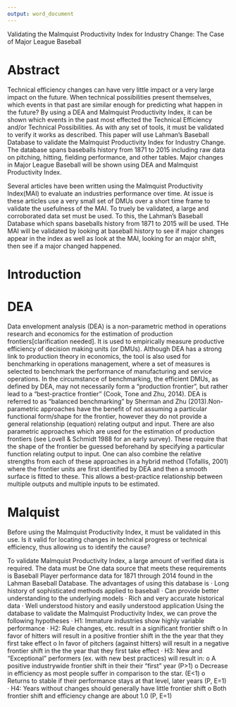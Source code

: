 ```yaml
---
output: word_document
---
```

Validating the Malmquist Productivity Index for Industry Change:  The Case of Major League Baseball
 
# Abstract

Technical efficiency changes can have very little impact or a very large impact on the future. When technical possibilities present themselves, which events in that past are similar enough for predicting what happen in the future?  By using a DEA and Malmquist Productivity Index, it can be shown which events in the past most effected the Technical Efficiency and/or Technical Possibilities. As with any set of tools, it must be validated to verify it works as described. This paper will use Lahman’s Baseball Database to validate the Malmquist Productivity Index for Industry Change.  The database spans baseballs history from 1871 to 2015 including raw data on pitching, hitting, fielding performance, and other tables. Major changes in Major League Baseball will be shown using DEA and Malmquist Productivity Index.

Several articles have been written using the Malmquist Productivity Index(MAI) to evaluate an industries performance over time. At issue is these articles use a very small set of DMUs over a short time frame to validate the usefulness of the MAI. To truely be validated, a large and corroborated data set must be used. To this, the Lahman’s Baseball Database which spans baseballs history from 1871 to 2015 will be used. THe MAI will be validated by looking at baseball history to see if major changes appear in the index as well as look at the MAI, looking for an major shift, then see if a major changed happened.

# Introduction 



# DEA

Data envelopment analysis (DEA) is a non-parametric method in operations research and economics for the estimation of production frontiers[clarification needed]. It is used to empirically measure productive efficiency of decision making units (or DMUs). Although DEA has a strong link to production theory in economics, the tool is also used for benchmarking in operations management, where a set of measures is selected to benchmark the performance of manufacturing and service operations. In the circumstance of benchmarking, the efficient DMUs, as defined by DEA, may not necessarily form a “production frontier”, but rather lead to a “best-practice frontier” (Cook, Tone and Zhu, 2014). DEA is referred to as "balanced benchmarking" by Sherman and Zhu (2013).Non-parametric approaches have the benefit of not assuming a particular functional form/shape for the frontier, however they do not provide a general relationship (equation) relating output and input. There are also parametric approaches which are used for the estimation of production frontiers (see Lovell & Schmidt 1988 for an early survey). These require that the shape of the frontier be guessed beforehand by specifying a particular function relating output to input. One can also combine the relative strengths from each of these approaches in a hybrid method (Tofallis, 2001) where the frontier units are first identified by DEA and then a smooth surface is fitted to these. This allows a best-practice relationship between multiple outputs and multiple inputs to be estimated.

# Malquist

Before using the Malmquist Productivity Index, it must be validated in this use. Is it valid for locating changes in technical progress or technical efficiency, thus allowing us to identify the cause?

To validate Malmquist Productivity Index, a large amount of verified data is required. The data must be One data source that meets these requirements is Baseball Player performance data for 1871 through 2014 found in the Lahman Baseball Database.  The advantages of using this database is
·         Long history of sophisticated methods applied to baseball
·         Can provide better understanding to the underlying models
·         Rich and very accurate historical data
·         Well understood history and easily understood application
Using the database to validate the Malmquist Productivity Index, we can prove the following hypotheses
·         H1:  Immature industries show highly variable performance
·         H2: Rule changes, etc. result in a significant frontier shift
o   In favor of hitters will result in a positive frontier shift in the the year that they first take effect
o   In favor of pitchers (against hitters) will result in a negative frontier shift in the the year that they first take effect
·         H3: New and “Exceptional” performers (ex. with new best practices) will result in:
o   A positive industrywide frontier shift in their their “first” year (P>1)
o   Decrease in efficiency as most people suffer in comparison to the star. (E<1)
o   Returns to stable if their performance stays at that level, later years (P, E=1)
·         H4:  Years without changes should generally have little frontier shift
o   Both frontier shift and efficiency change are about 1.0 (P, E=1)
 

